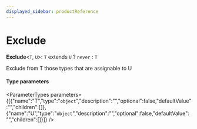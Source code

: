 ```yaml
---
displayed_sidebar: productReference
---
```



# Exclude

 **Exclude**<`T`, `U`\>: `T` extends `U` ? `never` : `T`

Exclude from T those types that are assignable to U

#### Type parameters

<ParameterTypes parameters={[{"name":"T","type":"`object`","description":"","optional":false,"defaultValue":"","children":[]},{"name":"U","type":"`object`","description":"","optional":false,"defaultValue":"","children":[]}]} />

